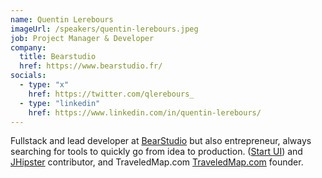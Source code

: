 ```yaml
---
name: Quentin Lerebours
imageUrl: /speakers/quentin-lerebours.jpeg
job: Project Manager & Developer
company:
  title: Bearstudio
  href: https://www.bearstudio.fr/
socials:
  - type: "x"
    href: https://twitter.com/qlerebours_
  - type: "linkedin"
    href: https://www.linkedin.com/in/quentin-lerebours/
---
```


​​Fullstack and lead developer at [BearStudio](https://www.bearstudio.fr/) but also entrepreneur, always searching for tools to quickly go from idea to production.
([Start UI](https://start-ui.com/)) and [JHipster](https://www.jhipster.tech/) contributor, and TraveledMap.com  [TraveledMap.com](https://www.traveledmap.com/) founder.
